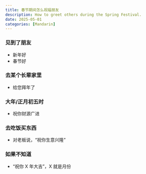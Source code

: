 ```yaml
---
title: 春节期间怎么祝福朋友
description: How to greet others during the Spring Festival.
date: 2025-05-01
categories: [Mandarin]
---
```


### 见到了朋友
- 新年好
- 春节好

### 去某个长辈家里

- 给您拜年了

### 大年/正月初五时

- 祝你财源广进

### 去吃饭买东西

- 对老板说，“祝你生意兴隆”

### 如果不知道

- “祝你 X 年大吉”，X 就是月份